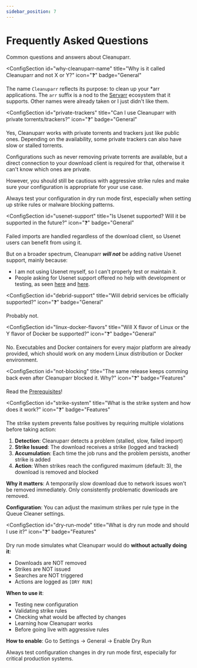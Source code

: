 ```yaml
---
sidebar_position: 7
---
```



# Frequently Asked Questions

Common questions and answers about Cleanuparr.

<ElementNavigator />

<div className={styles.documentationPage}>

<div className={styles.section}>

<ConfigSection
  id="why-cleanuparr-name"
  title="Why is it called Cleanuparr and not X or Y?"
  icon="❓"
  badge="General"
>

The name `Cleanuparr` reflects its purpose: to clean up your *arr applications. The `arr` suffix is a nod to the [Servarr](https://wiki.servarr.com/) ecosystem that it supports.
Other names were already taken or I just didn't like them.

</ConfigSection>

<ConfigSection
  id="private-trackers"
  title="Can I use Cleanuparr with private torrents/trackers?"
  icon="❓"
  badge="General"
>

Yes, Cleanuparr works with private torrents and trackers just like public ones. Depending on the availability, some private trackers can also have slow or stalled torrents.

Configurations such as never removing private torrents are available, but a direct connection to your download client is required for that, otherwise it can't know which ones are private.

However, you should still be cautious with aggressive strike rules and make sure your configuration is appropriate for your use case.

<Important>
Always test your configuration in dry run mode first, especially when setting up strike rules or malware blocking patterns.
</Important>

</ConfigSection>

<ConfigSection
  id="usenet-support"
  title="Is Usenet supported? Will it be supported in the future?"
  icon="❓"
  badge="General"
>

Failed imports are handled regardless of the download client, so Usenet users can benefit from using it.

But on a broader spectrum, Cleanuparr <b><i>will not</i></b> be adding native Usenet support, mainly because:
- I am not using Usenet myself, so I can't properly test or maintain it.
- People asking for Usenet support offered no help with development or testing, as seen [here](https://github.com/Cleanuparr/Cleanuparr/issues/137) and [here](https://github.com/Cleanuparr/Cleanuparr/issues/226).

</ConfigSection>

<ConfigSection
  id="debrid-support"
  title="Will debrid services be officially supported?"
  icon="❓"
  badge="General"
>

Probably not.

</ConfigSection>

<ConfigSection
  id="linux-docker-flavors"
  title="Will X flavor of Linux or the Y flavor of Docker be supported?"
  icon="❓"
  badge="General"
>

No. Executables and Docker containers for every major platform are already provided, which should work on any modern Linux distribution or Docker environment.

</ConfigSection>



</div>

<div className={styles.section}>

<ConfigSection
  id="not-blocking"
  title="The same release keeps comming back even after Cleanuparr blocked it. Why?"
  icon="❓"
  badge="Features"
>

Read the [Prerequisites](/docs/installation)!

</ConfigSection>

<ConfigSection
  id="strike-system"
  title="What is the strike system and how does it work?"
  icon="❓"
  badge="Features"
>

The strike system prevents false positives by requiring multiple violations before taking action:

1. **Detection**: Cleanuparr detects a problem (stalled, slow, failed import)
2. **Strike Issued**: The download receives a strike (logged and tracked)
3. **Accumulation**: Each time the job runs and the problem persists, another strike is added
4. **Action**: When strikes reach the configured maximum (default: 3), the download is removed and blocked

**Why it matters**: A temporarily slow download due to network issues won't be removed immediately. Only consistently problematic downloads are removed.

**Configuration**: You can adjust the maximum strikes per rule type in the <Link to="/docs/configuration/queue-cleaner">Queue Cleaner settings</Link>.

</ConfigSection>

<ConfigSection
  id="dry-run-mode"
  title="What is dry run mode and should I use it?"
  icon="❓"
  badge="Features"
>

Dry run mode simulates what Cleanuparr would do **without actually doing it**:

- Downloads are NOT removed
- Strikes are NOT issued
- Searches are NOT triggered
- Actions are logged as `[DRY RUN]`

**When to use it**:
- Testing new configuration
- Validating strike rules
- Checking what would be affected by changes
- Learning how Cleanuparr works
- Before going live with aggressive rules

**How to enable**: Go to Settings → General → Enable Dry Run

<Note>
Always test configuration changes in dry run mode first, especially for critical production systems.
</Note>

</ConfigSection>

</div>

</div>
